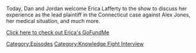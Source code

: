 {{DEFAULTSORT:
    #_EPISODE_0806:Chatting with Erica Lafferty
}}{{Episode
    | title           = Chatting with Erica Lafferty
    | caption         = Listen to this episode on [https://knowledgefight.libsyn.com/806-chatting-with-erica-lafferty Libsyn] [https://open.spotify.com/episode/0ITgtZc6gR89UElNV5VIZH Spotify], Read the [[Transcript/806: Chatting with Erica Lafferty|Unofficial Transcript]], View discussion on [https://reddit.com/13favfv Reddit]
    | episodeNumber   = 806
    | length          = 01:22:37
    | airDate         = May 12, 2023
    | episodeType     = [[:Category:Knowledge Fight Interview|Knowledge Fight Interview]]
    | appearance      = [[Erica Lafferty]]
    | previousEpisode = [[805: February 16, 2004]]
    | nextEpisode     = [[807: February 17, 2004]]
}}

{{Stub}}

Today, Dan and Jordan welcome Erica Lafferty to the show to discuss her experience as the lead plaintiff in the Connecticut case against Alex Jones, her medical situation, and much more.

[https://www.gofundme.com/f/help-lafferty-beat-lymphoma-survivorssurvive Click here to check out Erica's GoFundMe]

[[Category:Episodes]]
[[Category:Knowledge Fight Interview]]

